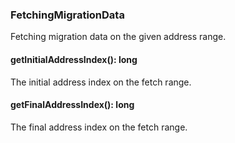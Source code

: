 ### FetchingMigrationData
Fetching migration data on the given address range.

#### getInitialAddressIndex(): long

The initial address index on the fetch range.

#### getFinalAddressIndex(): long

The final address index on the fetch range.
